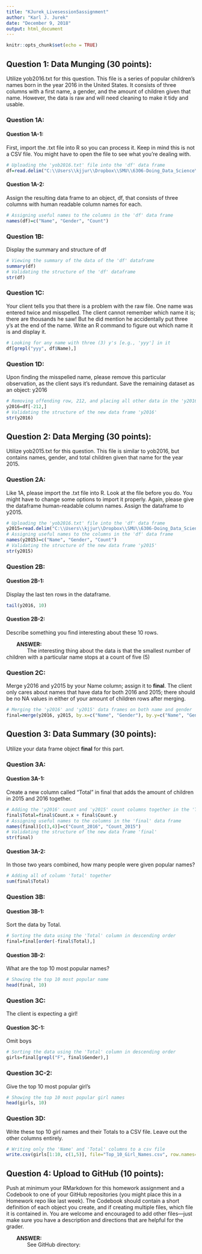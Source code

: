 ---
title: "KJurek_Livesession5assignment"
author: "Karl J. Jurek"
date: "December 9, 2018"
output: html_document
---

```{r setup, include=FALSE}
knitr::opts_chunk$set(echo = TRUE)
```

## Question 1: Data Munging (30 points): 
Utilize yob2016.txt for this question. This file is a series of
popular children’s names born in the year 2016 in the United States. It consists of three
columns with a first name, a gender, and the amount of children given that name. However,
the data is raw and will need cleaning to make it tidy and usable.

### Question 1A: 


#### Question 1A-1:
First, import the .txt file into R so you can process it. Keep in mind this is not a CSV file. 
You might have to open the file to see what you’re dealing with.

```{r question_1A-1, echo=TRUE}
# Uploading the 'yob2016.txt' file into the 'df' data frame
df=read.delim("C:\\Users\\kjjur\\Dropbox\\SMU\\6306-Doing_Data_Science\\6306-Unit_05\\yob2016.txt", header=FALSE, sep=";", stringsAsFactors=FALSE)
```

#### Question 1A-2:     
Assign the resulting data frame to an object, df, that consists of three columns with human readable column names for each.

```{r question_1A-2, echo=TRUE}
# Assigning useful names to the columns in the 'df' data frame
names(df)=c("Name", "Gender", "Count")
```

### Question 1B:
Display the summary and structure of df
```{r question_1B, echo=TRUE}
# Viewing the summary of the data of the 'df' dataframe
summary(df)
# Validating the structure of the 'df' dataframe
str(df)
```

### Question 1C:
Your client tells you that there is a problem with the raw file. One name was entered twice and misspelled. 
The client cannot remember which name it is; there are thousands he saw! But he did mention he accidentally 
put three y’s at the end of the name. Write an R command to figure out which name it is and display it.
```{r question_1C, echo=TRUE}
# Looking for any name with three (3) y's [e.g., 'yyy'] in it 
df[grepl("yyy", df$Name),]
```


### Question 1D:
Upon finding the misspelled name, please remove this particular observation, as the client says it’s redundant. 
Save the remaining dataset as an object: y2016
```{r question_1D, echo=TRUE}
# Removing offending row, 212, and placing all other data in the 'y2016' data frame
y2016=df[-212,]
# Validating the structure of the new data frame 'y2016'
str(y2016)
```

## Question 2: Data Merging (30 points): 
Utilize yob2015.txt for this question. This file is similar to yob2016, but contains names, gender, 
and total children given that name for the year 2015.

### Question 2A: 
Like 1A, please import the .txt file into R. Look at the file before you do. 
You might have to change some options to import it properly. 
Again, please give the dataframe human-readable column names. Assign the dataframe to y2015.

```{r question_2A, echo=TRUE}
# Uploading the 'yob2016.txt' file into the 'df' data frame
y2015=read.delim("C:\\Users\\kjjur\\Dropbox\\SMU\\6306-Doing_Data_Science\\6306-Unit_05\\yob2015.txt", header=FALSE, sep=",", stringsAsFactors=FALSE)
# Assigning useful names to the columns in the 'df' data frame
names(y2015)=c("Name", "Gender", "Count")
# Validating the structure of the new data frame 'y2015'
str(y2015)
```

### Question 2B: 

#### Question 2B-1:
Display the last ten rows in the dataframe. 

```{r question_2B-1, echo=TRUE}
tail(y2016, 10)
```

#### Question 2B-2:
Describe something you find interesting about these 10 rows.

|       <b> ANSWER: </b>
|               The interesting thing about the data is that the smallest number of children with a particular name stops at a count of five (5)

### Question 2C: 
Merge y2016 and y2015 by your Name column; assign it to <b>final</b>. 
The client only cares about names that have data for both 2016 and 2015; 
there should be no NA values in either of your amount of children rows after merging.
```{r question_2C, echo=TRUE}
# Merging the 'y2016' and 'y2015' data frames on both name and gender
final=merge(y2016, y2015, by.x=c("Name", "Gender"), by.y=c("Name", "Gender"))
```

## Question 3: Data Summary (30 points): 
Utilize your data frame object <b>final</b> for this part.

### Question 3A: 

#### Question 3A-1:
Create a new column called “Total” in final that adds the amount of children in 2015 and 2016 together. 
```{r question_3A-1, echo=TRUE}
# Adding the 'y2016' count and 'y2015' count columns together in the 'Total' column
final$Total=final$Count.x + final$Count.y
# Assigning useful names to the columns in the 'final' data frame
names(final)[c(3,4)]=c("Count_2016", "Count_2015")
# Validating the structure of the new data frame 'final'
str(final)
```

#### Question 3A-2:
In those two years combined, how many people were given popular names?
```{r question_3A-2, echo=TRUE}
# Adding all of column 'Total' together
sum(final$Total)
```

### Question 3B: 

#### Question 3B-1:
Sort the data by Total. 
```{r question_3B-1, echo=TRUE}
# Sorting the data using the 'Total' column in descending order
final=final[order(-final$Total),]
```

#### Question 3B-2:
What are the top 10 most popular names?
```{r question_3B-2, echo=TRUE}
# Showing the top 10 most popular name
head(final, 10)
```

### Question 3C: 
The client is expecting a girl! 

#### Question 3C-1:
Omit boys
```{r question_3C-1, echo=TRUE}
# Sorting the data using the 'Total' column in descending order
girls=final[grepl("F", final$Gender),]
```

### Question 3C-2:
Give the top 10 most popular girl’s
```{r question_3C-2, echo=TRUE}
# Showing the top 10 most popular girl names
head(girls, 10)
```

### Question 3D:
Write these top 10 girl names and their Totals to a CSV file. Leave out the other columns entirely.
```{r question_3D, echo=TRUE}
# Writing only the 'Name' and 'Total' columns to a csv file
write.csv(girls[1:10, c(1,5)], file="Top_10_Girl_Names.csv", row.names=FALSE)
```

## Question 4: Upload to GitHub (10 points):
Push at minimum your RMarkdown for this homework assignment and a Codebook to one of your GitHub 
repositories (you might place this in a Homework repo like last week). The Codebook should contain
a short definition of each object you create, and if creating multiple files, which file it is
contained in. You are welcome and encouraged to add other files—just make sure you have a description 
and directions that are helpful for the grader.

|       <b> ANSWER: </b>
|               See GitHub directory:  